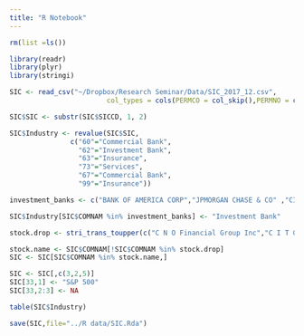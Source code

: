 ```yaml
---
title: "R Notebook"
---
```


```r
rm(list =ls())
```

```r
library(readr)
library(plyr)
library(stringi)

SIC <- read_csv("~/Dropbox/Research Seminar/Data/SIC_2017_12.csv",
                        col_types = cols(PERMCO = col_skip(),PERMNO = col_skip(), date = col_skip()))
```


```r
SIC$SIC <- substr(SIC$SICCD, 1, 2)

SIC$Industry <- revalue(SIC$SIC,
               c("60"="Commercial Bank",
                 "62"="Investment Bank",
                 "63"="Insurance",
                 "73"="Services",
                 "67"="Commercial Bank",
                 "99"="Insurance"))

investment_banks <- c("BANK OF AMERICA CORP","JPMORGAN CHASE & CO" ,"CITIGROUP INC","MORGAN STANLEY DEAN WITTER & CO","GOLDMAN SACHS GROUP INC","WELLS FARGO & CO NEW")

SIC$Industry[SIC$COMNAM %in% investment_banks] <- "Investment Bank"

stock.drop <- stri_trans_toupper(c("C N O Financial Group Inc","C I T Group Inc New","Ally Financial Inc","Voya Financial Inc","Brighthouse Financial Inc"))

stock.name <- SIC$COMNAM[!SIC$COMNAM %in% stock.drop]
SIC <- SIC[SIC$COMNAM %in% stock.name,]

SIC <- SIC[,c(3,2,5)]
SIC[33,1] <- "S&P 500"
SIC[33,2:3] <- NA
```

```r
table(SIC$Industry)
```

```r
save(SIC,file="../R data/SIC.Rda")
```



